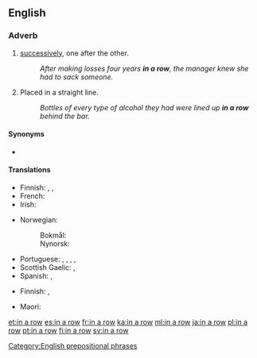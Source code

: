 ==English==

===Adverb===
{{head|en|adverb|head=[[in]] [[a]] [[row]]}}

# [[successively]], one after the other.
#: ''After making losses four years '''in a row''', the manager knew she had to sack someone.''
# Placed in a straight line.
#: ''Bottles of every type of alcohol they had were lined up '''in a row''' behind the bar.''

====Synonyms====
* {{l|en|on the trot}}

====Translations====
{{trans-top|successively}}
* Finnish: {{t+|fi|peräkkäin}}, {{t+|fi|perätysten}}, {{t+|fi|peräkanaa}}
* French: {{t+|fr|d'affilée}}
* Irish: {{t|ga|as a chéile}}
{{trans-mid}}
* Norwegian:
*: Bokmål: {{t|nb|på rad}}
*: Nynorsk: {{t|nn|på rad}}
* Portuguese: {{t+|pt|seguido}}, {{t|pt|em sequência}}, {{t|pt|sucessivamente}}, {{t|pt|consecutivamente}}, {{t|pt|um atrás do outro}}
* Scottish Gaelic: {{t|gd|sreath chèile}}, {{t|gd|an sreath a chèile}}
* Spanish: {{t+|es|seguidos}}, {{t+|es|consecutivos}}
{{trans-bottom}}

{{trans-top|in a straight line}}
* Finnish: {{t|fi|rivissä}}, {{t|fi|riviin}}
{{trans-mid}}
* Maori: {{t|mi|matatira}}
{{trans-bottom}}

[[Category:English prepositional phrases]]

[[et:in a row]]
[[es:in a row]]
[[fr:in a row]]
[[ka:in a row]]
[[ml:in a row]]
[[ja:in a row]]
[[pl:in a row]]
[[pt:in a row]]
[[fi:in a row]]
[[sv:in a row]]